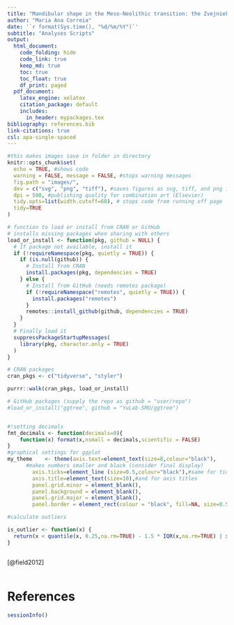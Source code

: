 ```yaml
---
title: "Mandibular shape in the Meso-Neolithic transition: the Zvejnieki case study"
author: "Maria Ana Correia"
date: '`r format(Sys.time(), "%d/%m/%Y")`'
subtitle: "Analyses Scripts"
output:
  html_document:
    code_folding: hide
    code_link: true
    keep_md: true
    toc: true
    toc_float: true
    df_print: paged
  pdf_document:
    latex_engine: xelatex
    citation_package: default
    includes:
      in_header: mypackages.tex
bibliography: references.bib
link-citations: true
csl: apa-single-spaced
---
```


```r
#this makes images save in folder in directory
knitr::opts_chunk$set(
  echo = TRUE, #shows code
  warning = FALSE, message = FALSE, #stops warning messages
  fig.path = "images/",
  dev = c("svg", "png", "tiff"), #saves figures as svg, tiff, and png in images folder
  dpi = 500, #publishing quality for combination art (Elsevier)
  tidy.opts=list(width.cutoff=60), # stops code from running off page
  tidy=TRUE
)

# function to load or install from CRAN or GitHub
# installs missing packages when sharing with others
load_or_install <- function(pkg, github = NULL) {
  # If package not available, install it
  if (!requireNamespace(pkg, quietly = TRUE)) {
    if (is.null(github)) {
      # Install from CRAN
      install.packages(pkg, dependencies = TRUE)
    } else {
      # Install from GitHub (needs remotes package)
      if (!requireNamespace("remotes", quietly = TRUE)) {
        install.packages("remotes")
      }
      remotes::install_github(github, dependencies = TRUE)
    }
  }
  # Finally load it
  suppressPackageStartupMessages(
    library(pkg, character.only = TRUE)
  )
}

```

```r
# CRAN packages
cran_pkgs <- c("tidyverse", "styler")

purrr::walk(cran_pkgs, load_or_install)

# GitHub packages (supply the repo as github = "user/repo")
#load_or_install("ggtree", github = "YuLab-SMU/ggtree")


```

```r

```

```r
#!setting decimals
fmt_decimals <- function(decimals=0){
    function(x) format(x,nsmall = decimals,scientific = FALSE)
}
#graphical settings for ggplot
my_theme    <- theme(axis.text=element_text(size=8,colour="black"),
      #makes numbers smaller and black (consider final display)
        axis.ticks=element_line (size=0.5,colour="black"),#same for ticks
        axis.title=element_text(size=10),#and for axis titles
        panel.grid.minor = element_blank(), 
        panel.background = element_blank(),
        panel.grid.major = element_blank(),
        panel.border = element_rect(colour = "black", fill=NA, size=0.5))

#calculate outliers

is_outlier <- function(x) {
  return(x < quantile(x, 0.25,na.rm=TRUE) - 1.5 * IQR(x,na.rm=TRUE) | x > quantile(x, 0.75,na.rm=TRUE) + 1.5 * IQR(x,na.rm=TRUE))
}

```

```r

```

[@field2012]

```r


```

# References

::: {#refs}
:::

```r
sessionInfo()
```
